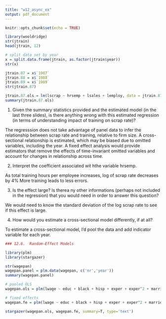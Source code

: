 ```yaml
---
title: "w12_async_ex"
output: pdf_document
---
```


```r
knitr::opts_chunk$set(echo = TRUE)
```

```r
library(wooldridge)
str(jtrain)
head(jtrain, 12)

# split data set by year
x = split.data.frame(jtrain, as.factor(jtrain$year))
str(x)

jtrain.87 = x$`1987`
jtrain.88 = x$`1988`
jtrain.89 = x$`1989`
str(jtrain.87)
```

```r
jtrain.87.ols = lm(lscrap ~ hrsemp + lsales + lemploy, data = jtrain.87)
summary(jtrain.87.ols)
```

1.  Given the summary statistics provided and the estimated model (in the last three slides), is there anything wrong with this estimated regression (in terms of understanding impact of training on scrap rate)?

The regresssion does not take advantage of panel data to infer the relationship between scrap rate and training, relative to firm size.  A cross-sectional relationship is estimated, which may be biased due to omitted variables, including the year.  A fixed effect analysis would provide estimators that remove the effects of time-invariant omitted variables and account for changes in relationship across time.


2.  Interpret the coefficient associated wit hthe variable hrsemp.

As total training hours per employee increases, log of scrap rate decreases by 4%  More training leads to less errors.


3.  Is the effect large?  Is therea ny other informations (perhaps not included in the regression) that you would need in order to answer this question?

We would need to know the standard deviation of the log scrap rate to see if this effect is large.

4.  How would you estimate a cross-sectional model differently, if at all?

To estimate a cross-sectional model, I'd pool the data and add indicator variable for each year.


```r
### 12.6.  Random-Effect Models

library(plm)
library(stargazer)

str(wagepan)
wagepan.panel = plm.data(wagepan, c('nr','year'))
summary(wagepan.panel)

# pooled OLS
wagepan.ols = plm(lwage ~ educ + black + hisp + exper + exper^2 + married + union, data = wagepan.panel, method='pooling')

# fixed effects
wagepan.fe = plm(lwage ~ educ + black + hisp + exper + exper^2 + married + union, data = wagepan.panel, method='within')

stargazer(wagepan.ols, wagepan.fe, summary=T, type='text')
```